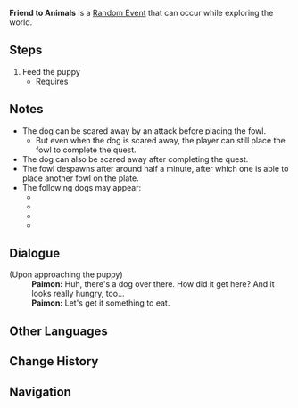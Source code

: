{{Quest Infobox
|id             = 
|type           = Random
|image          = Random Event Friend to Animals.png
|region         = Inazuma
|startLocation  = [[Bishui Plain]], [[Liyue]]
|startLocation2 = [[Hanamizaka]], [[Inazuma]]
|startLocation3 = [[Tenryou]], Inazuma
|other          = *AR-Dependent Rewards
|characters     = Paimon; Traveler
}}
'''Friend to Animals''' is a [[Random Event]] that can occur while exploring the world.

==Steps==
# Feed the puppy
#* Requires {{Item|Fowl|20|x=1}}

==Notes==
*The dog can be scared away by an attack before placing the fowl.
**But even when the dog is scared away, the player can still place the fowl to complete the quest.
*The dog can also be scared away after completing the quest.
*The fowl despawns after around half a minute, after which one is able to place another fowl on the plate.
*The following dogs may appear:
**{{Item|Black-Back Hound|35}}
**{{Item|Forest-Patrol Hound|35}}
**{{Item|Northland Hound|35}}
**{{Item|Shiba|35}}

==Dialogue==
{{Dialogue start}}
;(Upon approaching the puppy)
:'''Paimon:''' Huh, there's a dog over there. How did it get here? And it looks really hungry, too...
:'''Paimon:''' Let's get it something to eat.
{{Dialogue end}}

==Other Languages==
{{Other Languages
|en      = Friend to Animals
|zhs     = 动物密友
|zhs_rm  = Dòngwù Mìyǒu
|zht     = 動物密友
|zht_rm  = Dòngwù Mìyǒu
|zh_tl   = Animal's Close Friend
|ja      = 動物の親友
|ja_rm   = Doubutsu no Shinyuu
|ja_tl   = Animal's Close Friend
|ko      = 동물 친구
|ko_rm   = Dongmul Chingu
|ko_tl   = Animal Friend
|es      = Amigo de los animales
|es_tl   = Friend of Animals
|fr      = Ami des bêtes
|fr_tl   = Friend to Animals
|ru      = Друг зверей
|ru_tl   = 
|th      = มิตรแท้ของสรรพสัตว์
|th_rm   = 
|th_tl   = 
|vi      = Người Bạn Động Vật
|vi_tl   = 
|de      = Tierfreund
|de_tl   = Animal Lover
|id      = Sahabat Hewan
|id_tl   = Animal's Best Friend
|pt      = Amigos Íntimos dos Animais
|pt_tl   = 
}}

==Change History==
{{Change History|2.0}}

==Navigation==
{{Quests by Type Navbox|type=Random Events}}